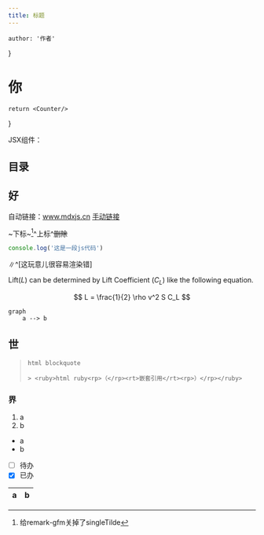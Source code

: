 ---
title: 标题
---


    author: '作者'
}

# 你

    return <Counter/>
}

JSX组件：<Counter/><Count/>

## 目录

## 好

自动链接：www.mdxjs.cn
[手动链接](www.mdxjs.cn)

~下标~[^为什么]^上标^~~删除~~

[^为什么]: 给remark-gfm关掉了singleTilde

```javascript
console.log('这是一段js代码')
```

$\|$^[这玩意儿很容易渲染错]

Lift($L$) can be determined by Lift Coefficient ($C_L$) like the following
equation.

$$
L = \frac{1}{2} \rho v^2 S C_L
$$

```mermaid
graph
    a --> b
```

## 世

<blockquote>

    html blockquote

    > <ruby>html ruby<rp>（</rp><rt>嵌套引用</rt><rp>）</rp></ruby>

</blockquote>

### 界

1. a
2. b

- a
- b

* [ ] 待办
* [x] 已办

| a | b |
|---|---|
